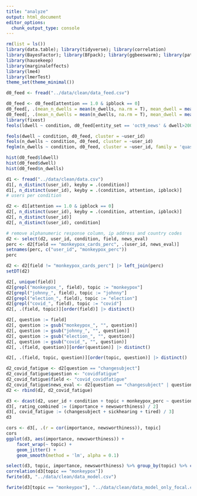 ```yaml
---
title: "analyze"
output: html_document
editor_options: 
  chunk_output_type: console
---
```


```r
rm(list = ls())
library(data.table); library(tidyverse); library(correlation)
library(BayesFactor); library(BFpack); library(ggbeeswarm); library(patchwork); library(ggdist)
library(hausekeep)
library(marginaleffects)
library(lme4)
library(lmerTest)
theme_set(theme_minimal())
```

```r
d0_feed <- fread("../data/clean/data_feed.csv")

d0_feed <- d0_feed[attention == 1.0 & ipblock == 0]
d0_feed[, .(mean_n_dwells = mean(n_dwells, na.rm = T), mean_dwell = mean(dwell, na.rm = T), mean_ldwell = mean(ldwell, na.rm = T)), by = .(user_id, entity_set, condition)][, .(mean2_n_dwells = mean(mean_n_dwells, na.rm = T), mean2_dwell = mean(mean_dwell, na.rm = T), mean2_ldwell = mean(mean_ldwell, na.rm = T)), keyby = .(condition, entity_set)]
d0_feed[, .(mean_n_dwells = mean(n_dwells, na.rm = T), mean_dwell = mean(dwell, na.rm = T), mean_ldwell = mean(ldwell, na.rm = T)), by = .(user_id, condition)][, .(mean2_n_dwells = mean(mean_n_dwells, na.rm = T), mean2_dwell = mean(mean_dwell, na.rm = T), mean2_ldwell = mean(mean_ldwell, na.rm = T)), keyby = .(condition)]
library(fixest)
feols(ldwell ~ condition, d0_feed[entity_set == 'oct9_news' & dwell>2000], cluster = ~user_id+entity_id)

feols(dwell ~ condition, d0_feed, cluster = ~user_id)
feols(n_dwells ~ condition, d0_feed, cluster = ~user_id)
feglm(n_dwells ~ condition, d0_feed, cluster = ~user_id, family = 'quasipoisson')

hist(d0_feed$ldwell)
hist(d0_feed$dwell)
hist(d0_feed$n_dwells)

d1 <- fread("../data/clean/data.csv")
d1[, n_distinct(user_id), keyby = .(condition)]
d1[, n_distinct(user_id), keyby = .(condition, attention, ipblock)]  
# users per condition

d2 <- d1[attention == 1.0 & ipblock == 0]
d2[, n_distinct(user_id), keyby = .(condition, attention, ipblock)]
d2[, n_distinct(user_id)]
d2[, n_distinct(user_id), condition]

# remove alphanumeric response column, ip address and country codes
d2 <- select(d2, user_id, condition, field, news_eval)
perc <- d2[field == "monkeypox_cards_perc", .(user_id, news_eval)]
setnames(perc, c("user_id", "monkeypox_perc"))
perc

d2 <- d2[field != "monkeypox_cards_perc"] |> left_join(perc) 
setDT(d2)
```

```r
d2[, unique(field)]
d2[grepl("monkeypox_", field), topic := "monkeypox"]
d2[grepl("johnny_", field), topic := "johnny"]
d2[grepl("election_", field), topic := "election"]
d2[grepl("covid_", field), topic := "covid"]
d2[, .(field, topic)][order(field)] |> distinct()

d2[, question := field]
d2[, question := gsub("monkeypox_", "", question)]
d2[, question := gsub("johnny_", "", question)]
d2[, question := gsub("election_", "", question)]
d2[, question := gsub("covid_", "", question)]
d2[, .(field, question)][order(question)] |> distinct()

d2[, .(field, topic, question)][order(topic, question)] |> distinct()

d2_covid_fatigue <- d2[question == "changesubject"]
d2_covid_fatigue$question <- "covidfatigue"
d2_covid_fatigue$field <- "covid_covidfatigue"
d2_covid_fatigue$news_eval <- d2[question == "changesubject" | question == "sickhearing" | question == "tired"][, .(covid_fatigue = mean(news_eval)), by = user_id]$covid_fatigue
d2 <- rbind(d2, d2_covid_fatigue)

d3 <- dcast(d2, user_id + condition + topic + monkeypox_perc ~ question, value.var = "news_eval")
d3[, rating_combined := (importance + newsworthiness) / 2]
d3[, covid_fatigue := (changesubject + sickhearing + tired) / 3]
d3
```

```r
cors <- d3[, .(r = cor(importance, newsworthiness)), topic]
cors
ggplot(d3, aes(importance, newsworthiness)) +
    facet_wrap(~ topic) +
    geom_jitter() +
    geom_smooth(method = 'lm', alpha = 0.1) 

select(d3, topic, importance, newsworthiness) %>% group_by(topic) %>% correlation()
correlation(d3[topic == "monkeypox"])
fwrite(d3, "../data/clean/data_model.csv")

fwrite(d3[topic == "monkeypox"], "../data/clean/data_model_only_focal.csv")

```

